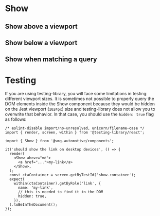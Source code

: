 
<Meta of={IndexStories} />

# Show

## Show above a viewport

<Canvas>
  <Story of={IndexStories.ShowAboveAViewport} />
</Canvas>

<Controls />

## Show below a viewport

<Canvas>
  <Story of={IndexStories.ShowBelowAViewport} />
</Canvas>

<Controls />

## Show when matching a query

<Canvas>
  <Story of={IndexStories.ShowWhenMatchingAQuery} />
</Canvas>

<Controls />

# Testing

If you are using testing-library, you will face some limitations in testing different viewport sizes. It is sometimes not possible to properly query the DOM elements inside the Show component because they would be hidden on the Jest viewport (`1024px`) size and testing-library does not allow you to overwrite that behavior. In that case, you should use the `hidden: true` flag as follows:

```tsx
/* eslint-disable import/no-unresolved, unicorn/filename-case */
import { render, screen, within } from '@testing-library/react';

import { Show } from '@smg-automotive/components';

it('should show the link on desktop devices', () => {
  render(
    <Show above="md">
      <a href="...">my-link</a>
    </Show>,
  );
  const ctaContainer = screen.getByTestId('show-container');
  expect(
    within(ctaContainer).getByRole('link', {
      name: 'my-link',
      // this is needed to find it in the DOM
      hidden: true,
    }),
  ).toBeInTheDocument();
});
```
